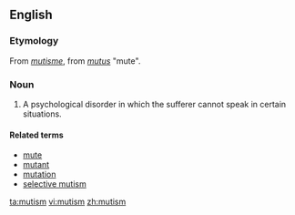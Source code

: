 ==English==
{{wikipedia|dab=mutism}}
===Etymology===
From {{F.}} ''[[mutisme]]'', from {{L.}} ''[[mutus]]'' "mute".

===Noun===
{{en-noun}}

# A psychological disorder in which the sufferer cannot speak in certain situations.

====Related terms====
*[[mute]]
*[[mutant]]
*[[mutation]]
*[[selective mutism]]

[[ta:mutism]]
[[vi:mutism]]
[[zh:mutism]]